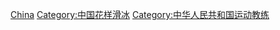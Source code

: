 [[Category:各國花樣滑冰教練|China]]
[[Category:中国花样滑冰|Category:中国花样滑冰]]
[[Category:中华人民共和国运动教练|Category:中华人民共和国运动教练]]